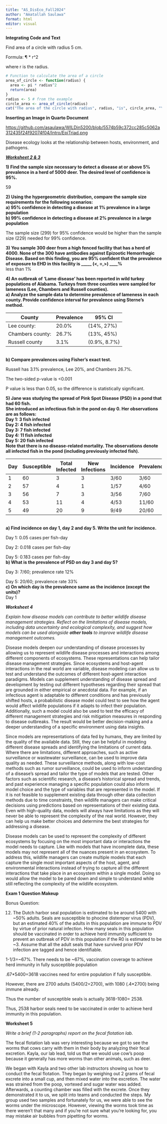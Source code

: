 ```yaml
---
title: "AS_DisEco_Fall2024"
author: "Amatallah Saulawa"
format: html
editor: visual
---
```


**Integrating Code and Text**

Find area of a circle with radius 5 cm.

Formula: ¶ \* r\^2

where r is the radius.

```r
# Function to calculate the area of a circle
area_of_circle <- function(radius) {
  area <- pi * radius^2
  return(area)
}
radius <- 5 # from the example
circle_area <- area_of_circle(radius)
cat("The area of the circle with radius", radius, "is", circle_area, "\n")
```

**Inserting an Image in Quarto Document**

<https://github.com/asaulawa/WILDin5200/blob/5574b59c372cc285c5062a312435f24f92074f04/Intro/EpiTriad.png>

Disease ecology looks at the relationship between hosts, environment, and pathogens.

[***Worksheet 2 & 3***]{.underline}

**1) Find the sample size necessary to detect a disease at or above 5% prevalence in a herd of 5000 deer. The desired level of confidence is 95%.**

59

**2) Using the hypergeometric distribution, compare the sample size requirements for the following scenarios:\
a) 95% confidence in detecting a disease at 1% prevalence in a large population\
b) 99% confidence in detecting a disease at 2% prevalence in a large population**

The sample size (299) for 95% confidence would be higher than the sample size (229) needed for 99% confidence.

**3) You sample 300 deer from a high fenced facility that has a herd of 4000. None of the 300 have antibodies against Epizootic Hemorrhagic Disease. Based on this finding, you are 95% confident that the prevalence of exposure to EHD in this facility is \_\_\_\_\_ (\<, =,\>) \_\_\_\_%**\
less than 1%

**4) An outbreak of ‘Lame disease’ has been reported in wild turkey populations of Alabama. Turkeys from three counties were sampled for lameness (Lee, Chambers and Russell counties).\
a) Analyze the sample data to determine prevalence of lameness in each county. Provide confidence interval for prevalence using Sterne’s method.**

| County           | Prevalence | 95% CI       |
|------------------|------------|--------------|
| Lee county:      | 20.0%      | (14%, 27%)   |
| Chambers county: | 26.7%      | (13%, 45%)   |
| Russell county   | 3.1%       | (0.9%, 8.7%) |

**\
b) Compare prevalences using Fisher’s exact test.**

Russell has 3.1% prevalence, Lee 20%, and Chambers 26.7%.

The two-sided p-value is \<0.001

P value is less than 0.05, so the difference is statistically significant.\

**5) Jane was studying the spread of Pink Spot Disease (PSD) in a pond that had 60 fish.\
She introduced an infectious fish in the pond on day 0. Her observations are as follows:\
Day 1: 3 fish infected\
Day 2: 4 fish infected\
Day 3: 7 fish infected\
Day 4: 11 fish infected\
Day 5: 20 fish infected\
Note that there is no disease-related mortality. The observations denote all infected fish in the pond (including previously infected fish).**

| Day | Susceptible | Total Infected | New Infections | Incidence | Prevalence |
|-----|-------------|----------------|----------------|-----------|------------|
| 1   | 60          | 3              | 3              | 3/60      | 3/60       |
| 2   | 57          | 4              | 1              | 1/57      | 4/60       |
| 3   | 56          | 7              | 3              | 3/56      | 7/60       |
| 4   | 53          | 11             | 4              | 4/53      | 11/60      |
| 5   | 49          | 20             | 9              | 9/49      | 20/60      |

**\
a) Find incidence on day 1, day 2 and day 5. Write the unit for incidence.**

Day 1: 0.05 cases per fish-day

Day 2: 0.018 cases per fish-day

Day 5: 0.183 cases per fish-day**\
b) What is the prevalence of PSD on day 3 and day 5?**

Day 3: 7/60; prevalence rate 12%

Day 5: 20/60; prevalence rate 33%**\
c) On which day is the prevalence same as the incidence (except the units)?**\
Day 1

***Worksheet 4***

*Explain how disease models can contribute to better wildlife disease management strategies. Reflect on the limitations of disease models, including data uncertainty and ecological complexity, and suggest how models can be used alongside **other tools** to improve wildlife disease management outcomes.*

Disease models deepen our understanding of disease processes by allowing us to represent wildlife disease processes and interactions among different components of ecosystems. These representations can help tailor disease management strategies. Since ecosystems and host-agent interactions in the real world are variable, disease modeling can allow us to test and understand the outcomes of different host-agent interaction paradigms. Models can supplement understanding of disease spread and development by testing out different hypotheses regarding their spread that are grounded in either empirical or anecdotal data. For example, if an infectious agent is adaptable to different conditions and has previously shifted hosts, a probabilistic disease model could test to see how the agent would affect wildlife populations if it adapts to infect their population. Additionally, such a model could also be used to test the efficacy of different management strategies and risk mitigation measures in responding to disease outbreaks. The result would be better decision-making and a deeper understanding of a specific environment using data insights. 

Since models are representations of data fed by humans, they are limited by the quality of the available data. Still, they can be helpful in modeling different disease spreads and identifying the limitations of current data. Where there are limitations, different approaches, such as active surveillance or wastewater surveillance, can be used to improve data quality as needed. These surveillance methods, along with low-cost methods such as rumor surveillance, could be used to inform understanding of a disease’s spread and tailor the type of models that are tested. Other factors such as scientific research, a disease’s historical spread and trends, and past experience managing a specific population could also inform model choice and the type of variables that are represented in the model. If it is not feasible to supplement existing data through other data collection methods due to time constraints, then wildlife managers can make critical decisions using predictions based on representations of their existing data. Even with high-quality data, models will always have limitations as they will never be able to represent the complexity of the real world. However, they can help us make better choices and determine the best strategies for addressing a disease.  

Disease models can be used to represent the complexity of different ecosystems by focusing on the most important data or interactions the model needs to capture. Like with models that have incomplete data, these models may not represent all of the nuances present in an ecosystem. To address this, wildlife managers can create multiple models that each capture the single most important aspects of the host, agent, and environmental interactions instead of trying to capture all the different interactions that take place in an ecosystem within a single model. Doing so would allow the model to be pared down and simple to understand while still reflecting the complexity of the wildlife ecosystem.

**Exam 1 Question Makeup**

Bonus Question:

12. The Dutch harbor seal population is estimated to be around 5400 with \~50% adults. Seals are susceptible to phocine distemper virus (PDV), but an estimated 40% of the adults in this population are immune to PDV by virtue of prior natural infection. How many seals in this population should be vaccinated in order to achieve herd immunity sufficient to prevent an outbreak of PDV in this population if the R0 is estimated to be \~3. Assume that all the adult seals that have survived prior PDV infection are tagged and hence identifiable.

1-1/3=\~67%. There needs to be \~67%, vaccination coverage to achieve herd immunity in fully susceptible population

.67\*5400=3618 vaccines need for entire population if fully susceptible.

However, there are 2700 adults (5400/2=2700), with 1080 (.4\*2700) being immune already.

Thus the number of susceptible seals is actually 3618-1080= 2538.

Thus, 2538 harbor seals need to be vaccinated in order to achieve herd immunity in this population.

**Worksheet 5**

*Write a brief (1-2 paragraphs) report on the fecal flotation lab.*

The fecal flotation lab was very interesting because we got to see the worms that cows carry with them in their body by analyzing their fecal excretion. Kayla, our lab lead, told us that we would use cow's poop because it generally has more worms than other animals, such as deer.

We began with Kayla and two other lab instructors showing us how to conduct the fecal flotation. They began by weighing out 2 grams of fecal excrete into a small cup, and then mixed water into the excretion. The water was strained from the poop, vortexed and sugar water was added. Afterwards, a counting chamber was filled with the excrete. Once they demonstrated it to us, we split into teams and conducted the steps. My group used two samples and fortunately for us, we were able to see the worms under the microscope. However, viewing the worms took time as there weren't that many and if you're not sure what you're looking for, you may mistake air bubbles from pipetting for worms.
